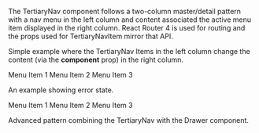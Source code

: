 

<Meta title="Menus/TertiaryNav" component={TertiaryNav} />

The TertiaryNav component follows a two-column master/detail pattern with a nav menu in the left column and content associated the active menu item displayed in the right column.
React Router 4 is used for routing and the props used for TertiaryNavItem mirror that API.

Simple example where the TertiaryNav Items in the left column change the content (via the **component** prop) in the right column.

<Canvas>
	<Story name="TertiaryNav">
		<TertiaryNav>
			<TertiaryNavItem exact path="/" component={Item1}>
				Menu Item 1
			</TertiaryNavItem>
			<TertiaryNavItem path="/item2" component={Item2}>
				Menu Item 2
			</TertiaryNavItem>
			<TertiaryNavItem path="/item3" component={Item3}>
				Menu Item 3
			</TertiaryNavItem>
		</TertiaryNav>
	</Story>
</Canvas>

An example showing error state.

<Canvas>
	<Story name="Error State">
		<TertiaryNav>
			<TertiaryNavItem
				variant={"error"}
				exact
				path="/"
				component={Item1Error}
			>
				Menu Item 1
			</TertiaryNavItem>
			<TertiaryNavItem path="/item2" component={Item2}>
				Menu Item 2
			</TertiaryNavItem>
			<TertiaryNavItem path="/item3" component={Item3}>
				Menu Item 3
			</TertiaryNavItem>
		</TertiaryNav>
	</Story>
</Canvas>

Advanced pattern combining the TertiaryNav with the Drawer component.

<Canvas>
	<Story name="With Drawer">
		<div style={{ height: "200px" }}>
			<TertiaryNavWithDrawerExample />
		</div>
	</Story>
</Canvas>
